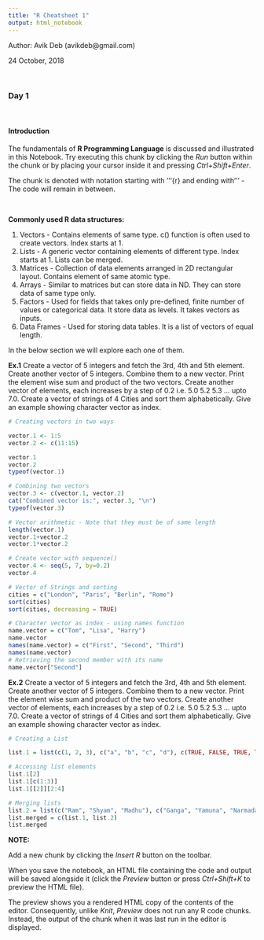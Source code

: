 ---
title: "R Cheatsheet 1"
output: html_notebook
---
Author: Avik Deb (avikdeb@gmail.com)

24 October, 2018

<br>

### Day 1

<br>

#### Introduction

The fundamentals of <b>R Programming Language</b> is discussed and illustrated in this Notebook.
Try executing this chunk by clicking the *Run* button within the chunk or by placing your cursor inside it and pressing *Ctrl+Shift+Enter*. 

The chunk is denoted with notation starting with '''{r} and ending with ''' - The code will remain in between.

<br>

<b>Commonly used R data structures:</b>

1. Vectors - Contains elements of same type. c() function is often used to create vectors. Index starts at 1.
2. Lists - A generic vector containing elements of different type. Index starts at 1. Lists can be merged.
3. Matrices - Collection of data elements arranged in 2D rectangular layout. Contains element of same atomic type.
4. Arrays - Similar to matrices but can store data in ND. They can store data of same type only.
5. Factors - Used for fields that takes only pre-defined, finite number of values or categorical data. It store data as levels. It takes vectors as inputs.
6. Data Frames - Used for storing data tables. It is a list of vectors of equal length.

In the below section we will explore each one of them.

<b>Ex.1</b> Create a vector of 5 integers and fetch the 3rd, 4th and 5th element. Create another vector of 5 integers. Combine them to a new vector. Print the element wise sum and product of the two vectors. Create another vector of elements, each increases by a step of 0.2 i.e. 5.0 5.2 5.3 ... upto 7.0. Create a vector of strings of 4 Cities and sort them alphabetically. Give an example showing character vector as index. 

```{r}

# Creating vectors in two ways

vector.1 <- 1:5
vector.2 <- c(11:15)

vector.1
vector.2
typeof(vector.1)

# Combining two vectors
vector.3 <- c(vector.1, vector.2)
cat("Combined vector is:", vector.3, "\n")
typeof(vector.3)

# Vector arithmetic - Note that they must be of same length
length(vector.1)
vector.1+vector.2
vector.1*vector.2

# Create vector with sequence()
vector.4 <- seq(5, 7, by=0.2)
vector.4

# Vector of Strings and sorting
cities = c("London", "Paris", "Berlin", "Rome")
sort(cities)
sort(cities, decreasing = TRUE)

# Character vector as index - using names function
name.vector = c("Tom", "Lisa", "Harry")
name.vector
names(name.vector) = c("First", "Second", "Third")
names(name.vector)
# Retrieving the second member with its name
name.vector["Second"]

```
<b>Ex.2</b> Create a vector of 5 integers and fetch the 3rd, 4th and 5th element. Create another vector of 5 integers. Combine them to a new vector. Print the element wise sum and product of the two vectors. Create another vector of elements, each increases by a step of 0.2 i.e. 5.0 5.2 5.3 ... upto 7.0. Create a vector of strings of 4 Cities and sort them alphabetically. Give an example showing character vector as index.

```{r}

# Creating a List

list.1 = list(c(1, 2, 3), c("a", "b", "c", "d"), c(TRUE, FALSE, TRUE, TRUE))

# Accessing list elements
list.1[2]
list.1[c(1:3)]
list.1[[2]][2:4]

# Merging lists
list.2 = list(c("Ram", "Shyam", "Madhu"), c("Ganga", "Yamuna", "Narmada", "Sindhu"))
list.merged = c(list.1, list.2)
list.merged

```


<b>NOTE:</b> 

Add a new chunk by clicking the *Insert R* button on the toolbar.

When you save the notebook, an HTML file containing the code and output will be saved alongside it (click the *Preview* button or press *Ctrl+Shift+K* to preview the HTML file).

The preview shows you a rendered HTML copy of the contents of the editor. Consequently, unlike *Knit*, *Preview* does not run any R code chunks. Instead, the output of the chunk when it was last run in the editor is displayed.
